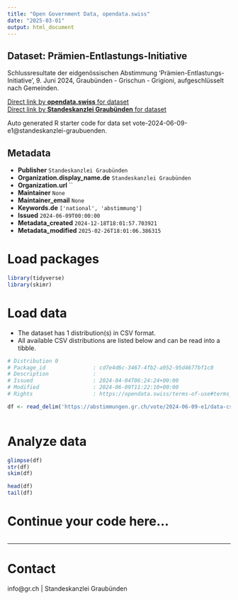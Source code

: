 ```yaml
---
title: "Open Government Data, opendata.swiss"
date: "2025-03-01"
output: html_document
---
```


## Dataset: Prämien-Entlastungs-Initiative

Schlussresultate der eidgenössischen Abstimmung 'Prämien-Entlastungs-Initiative', 9. Juni 2024, Graubünden - Grischun - Grigioni, aufgeschlüsselt nach Gemeinden.

[Direct link by **opendata.swiss** for dataset](https://opendata.swiss/de/dataset/pramien-entlastungs-initiative)<br>
[Direct link by **Standeskanzlei Graubünden** for dataset](https://abstimmungen.gr.ch/vote/2024-06-09-e1/data)

Auto generated R starter code for data set vote-2024-06-09-e1@standeskanzlei-graubuenden.

## Metadata

- **Publisher** `Standeskanzlei Graubünden`
- **Organization.display_name.de** `Standeskanzlei Graubünden`
- **Organization.url** ``
- **Maintainer** `None`
- **Maintainer_email** `None`
- **Keywords.de** `['national', 'abstimmung']`
- **Issued** `2024-06-09T00:00:00`
- **Metadata_created** `2024-12-18T18:01:57.703921`
- **Metadata_modified** `2025-02-26T18:01:06.386315`


# Load packages

```r

library(tidyverse)
library(skimr)

```

# Load data

-   The dataset has 1 distribution(s) in CSV format.
-   All available CSV distributions are listed below and can be read into a tibble.

```r

# Distribution 0
# Package_id               : cd7e4d6c-3467-4fb2-a952-95d4677bf1c0
# Description              : 
# Issued                   : 2024-04-04T06:24:24+00:00
# Modified                 : 2024-06-09T11:22:10+00:00
# Rights                   : https://opendata.swiss/terms-of-use#terms_by

df <- read_delim('https://abstimmungen.gr.ch/vote/2024-06-09-e1/data-csv')



```

# Analyze data

```r

glimpse(df)
str(df)
skim(df)

head(df)
tail(df)

```

# Continue your code here...

```r

```

------------------------------------------------------------------------

# Contact

info@gr.ch | Standeskanzlei Graubünden
